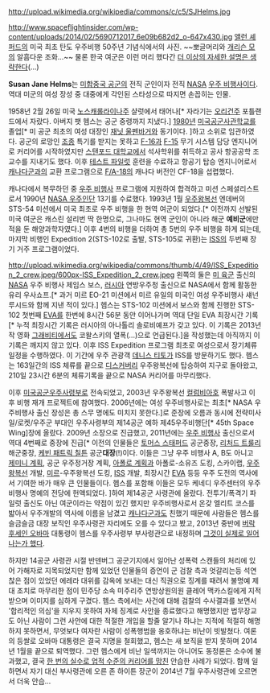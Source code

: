 http://upload.wikimedia.org/wikipedia/commons/c/c5/SJHelms.jpg

http://www.spaceflightinsider.com/wp-content/uploads/2014/02/5690712017_6e09b682d2_o-647x430.jpg
[[앨런 셰퍼드]]의 미국 최초 탄도 우주비행 50주년 기념식에서의 사진.
~~뽀글머리와 [[개리슨 모]]의 알흠다운 조화...~~ 물론 한국 여군은 이런 머리 했다간 [[더 이상의 자세한 설명은 생략한다]](...)

'''Susan Jane Helms'''는 [[미합중국 공군]]의 전직 군인이자 전직 [[NASA]] [[우주 비행사]]이다. 역대 미군의 여성 장성 중 대중에게 각인된 스타성으로 따지면 손꼽히는 인물.

1958년 2월 26일 미국 [[노스캐롤라이나]]주 샬럿에서 태어나[* 자라기는 [[오리건]]주 포틀랜드에서 자랐다. 아버지 팻 헴스는 공군 중령까지 지냈다.] [[1980년]] [[미국공군사관학교]]를 졸업[* 미 공군 최초의 여성 대장인 [[재닛 울펜바거]]와 동기이다. ]하고 소위로 임관하였다. 공군의 로망인 [[조종]] 특기를 받지는 못하고 [[F-16]]과 [[F-15]] 무기 시스템 담당 엔지니어로 커리어를 시작하였지만 [[스탠포드 대학교]]에서 석사학위를 취득하고 공사 항공공학 조교수를 지내기도 했다. 이후 [[테스트 파일럿]] 훈련을 수료하고 항공기 탑승 엔지니어로서 [[캐나다군]]과의 교환 프로그램으로 [[F/A-18]]의 캐나다 버전인 CF-18을 섭렵했다.

캐나다에서 복무하던 중 [[우주 비행사]] 프로그램에 지원하여 합격하고 미션 스페셜리스트로서 1990년 [[NASA 우주인단]] 13기를 수료했다. 1993년 1월 [[우주왕복선]] 엔데버의 STS-54 미션에서 미국 최초로 우주 비행을 한 현역 여군이 되었다.[* 이전까지 선발된 미국 여군은 캐스린 설리번 딱 한명으로, 그나마도 현역 군인이 아니라 해군 '''예비군'''에만 적을 둔 해양과학자였다.] 이후 4번의 비행을 더하여 총 5번의 우주 비행을 하게 되는데, 마지막 비행인 Expedition 2(STS-102로 출발, STS-105로 귀환)는 [[ISS]]의 두번째 장기 거주 프로그램이었다.

http://upload.wikimedia.org/wikipedia/commons/thumb/4/49/ISS_Expedition_2_crew.jpeg/600px-ISS_Expedition_2_crew.jpeg
왼쪽의 둘은 [[미 육군]] 출신의 [[NASA]] 우주 비행사 제임스 보스, [[러시아]] 연방우주청 출신으로 NASA에서 함께 활동한 유리 우사쇼프.[* 과거 미르 EO-21 미션에서 미르 유일의 미국인 여성 우주비행사 섀넌 루시드와 함께 지낸 적이 있다.] 헴스는 STS-102 미션에서 보스와 함께 진행한 STS-102 첫번째 [[EVA]]를 한번에 8시간 56분 동안 이어나가며 역대 단일 EVA 최장시간 기록[* 누적 최장시간 기록은 러시아의 아나톨리 솔로비예프가 갖고 있다. 이 기록은 2013년작 영화 [[그래비티]]에서도 코왈스키의 열폭(...)으로 언급된다.]을 작성했는데 아직까지 이 기록은 깨지지 않고 있다. 이후 ISS Expedition 프로그램 최초로 여성으로서 장기체류 일정을 수행하였다. 이 기간에 우주 관광객 [[데니스 티토]]가 ISS를 방문하기도 했다. 헴스는 163일간의 ISS 체류를 끝으로 [[디스커버리]] 우주왕복선에 탑승하여 지구로 돌아왔고, 210일 23시간 6분의 체류기록을 끝으로 NASA 커리어를 마무리했다.

이후 [[미국공군우주사령부]]로 전속되었고, 2003년 우주왕복선 [[컬럼비아호]] 폭발사고 이후 비행 재개 프로젝트에 참여했다. 2006년에는 여성 우주비행사로는 최초[* NASA 우주비행사 출신 장성은 총 스무 명에도 미치지 못한다.]로 준장에 오름과 동시에 전략미사일/로켓/우주군 부대인 우주사령부의 제14공군 예하 제45우주비행단[* 45th Space Wing]장에 올랐다. 2009년 소장으로 진급했고, 2011년에는 [[우주 비행사]] 출신으로서 역대 4번째로 중장에 진급[* 이전의 인물들은 [[토머스 스태퍼드]] 공군중장, [[리처드 트룰리]] 해군중장, [[케빈 패트릭 칠튼]] 공군'''대장'''(!)이다. 이들은 그냥 우주 비행사 A, B도 아니고 [[제미니 계획]], 공군 우주정거장 계획, [[아폴로 계획]]과 아폴로-소유즈 도킹, 스카이랩, [[우주왕복선]] 개발, [[미르]]-우주왕복선 도킹, [[ISS]] 개발, 최장시간 [[EVA]] 등등 우주 도전의 역사에서 기여한 바가 매우 큰 인물들이다. 헴스를 포함해 이들은 모두 케네디 우주센터의 우주비행사 명예의 전당에 헌액되었다. ]하여 제14공군 사령관에 올랐다. 전투기/폭격기 파일럿 출신도 아닌 여군이라는 약점이 있긴 했지만 우주비행사로서 온갖 엘리트 코스를 밟아서 우주개발의 역사에 이름을 남겼고 [[캐나다군]]과도 친했기 때문에 사람들은 헴스를 슬금슬금 대장 보직인 우주사령관 자리에도 오를 수 있다고 봤고, 2013년 중반에 [[버락 후세인 오바마]] 대통령이 헴스를 우주사령부 부사령관으로 내정하며 [[그런데 그것이 실제로 일어났습니다|그것이 실제로 일어나는가 했다]].

하지만 14공군 사령관 시절 반덴버그 공군기지에서 일어난 성폭력 스캔들의 처리에 있어 가해자로 지목되었지만 함께 있었던 인물들의 증언이 군 검찰 측과 엇갈리는등 석연찮은 점이 있었던 에레라 대위를 감옥에 보내는 대신 직권으로 징계를 때려서 불명예 제대 조치로 마무리한 점이 민주당 소속 미주리주 연방상원의원 클레어 맥카스킬에게 지적받으며 이미지를 심하게 구겼다. 헴스 측에서는 사건에 대해 검찰의 수사결과를 보면서 '합리적인 의심'을 지우지 못하여 자체 징계로 사안을 종료했다고 해명했지만 법무장교도 아닌 사람이 그런 사안에 대한 적절한 개입을 할줄 알기나 하냐는 지적에 적절히 해명하지 못하면서, 무엇보다 여자란 사람이 성폭행범을 옹호하냐는 비난이 빗발쳤다. 여론의 등쌀로 오바마 대통령은 결국 지명을 철회했고, 헴스는 새 보직을 받지 못하며 2014년 1월을 끝으로 퇴역했다. 그런 헴스에게 비난 일색까지는 아니어도 동정론은 소수에 불과했고, 결국 [[단 한 번의 실수 때문에 개고생|한 번의 실수로 업적 수준의 커리어를 망친]] 안습한 사례가 되었다. 함께 일하면서 자기 대신 부사령관에 오른 존 하이튼 장군이 2014년 7월 우주사령관에 오르면서 더욱 안습...
